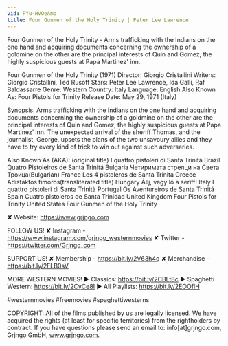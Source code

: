 ```yaml
---
vid: PYu-HVOeAmo
title: Four Gunmen of the Holy Trinity | Peter Lee Lawrence
---
```


Four Gunmen of the Holy Trinity - Arms trafficking with the Indians on the one hand and acquiring documents concerning the ownership of a goldmine on the other are the principal interests of Quin and Gomez, the highly suspicious guests at Papa Martinez' inn.

Four Gunmen of the Holy Trinity (1971)
Director: Giorgio Cristallini
Writers: Giorgio Cristallini, Ted Rusoff
Stars: Peter Lee Lawrence, Ida Galli, Raf Baldassarre
Genre: Western
Country: Italy
Language: English
Also Known As: Four Pistols for Trinity
Release Date: May 29, 1971 (Italy)

Synopsis:
Arms trafficking with the Indians on the one hand and acquiring documents concerning the ownership of a goldmine on the other are the principal interests of Quin and Gomez, the highly suspicious guests at Papa Martinez’ inn. The unexpected arrival of the sheriff Thomas, and the journalist, George, upsets the plans of the two unsavoury allies and they have to try every kind of trick to win out against such adversaries.

Also Known As (AKA):
(original title) I quattro pistoleri di Santa Trinità
Brazil Quatro Pistoleiros de Santa Trinitá
Bulgaria Четиримата стрелци на Света Троица(Bulgarian)
France Les 4 pistoleros de Santa Trinita
Greece Adistaktos timoros(transliterated title)
Hungary Állj, vagy lő a seriff!
Italy I quattro pistoleri di Santa Trinità
Portugal Os Aventureiros de Santa Trinitá
Spain Cuatro pistoleros de Santa Trinidad
United Kingdom Four Pistols for Trinity
United States Four Gunmen of the Holy Trinity

✘ Website: https://www.grjngo.com

FOLLOW US!
✘ Instagram - https://www.instagram.com/grjngo_westernmovies
✘ Twitter - https://twitter.com/Grjngo_com

SUPPORT US!
✘ Membership - https://bit.ly/2V63h4q
✘ Merchandise - https://bit.ly/2FLB0sV

MORE WESTERN MOVIES! 
► Classics: https://bit.ly/2CBLt8c 
► Spaghetti Western: https://bit.ly/2CyCe8I 
► All Playlists: https://bit.ly/2EOOfIH 

#westernmovies #freemovies #spaghettiwesterns

COPYRIGHT: All of the films published by us are legally licensed. We have acquired the rights (at least for specific territories) from the rightholders by contract. If you have questions please send an email to: info[at]grjngo.com, Grjngo GmbH, www.grjngo.com.